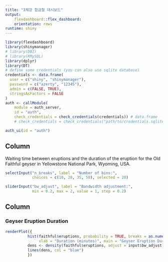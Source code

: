 ```yaml
---
title: "3제강 합금철 대시보드"
output: 
    flexdashboard::flex_dashboard:
    orientation: rows
runtime: shiny
---
```

    
```r
library(flexdashboard)
library(shinymanager)
# library(DBI)
# library(RMySQL)
library(dplyr)
library(DT)
# define some credentials (you can also use sqlite database)
credentials <- data.frame(
  user = c("shiny", "shinymanager"),
  password = c("azerty", "12345"),
  admin = c(FALSE, TRUE),
  stringsAsFactors = FALSE
)
auth <- callModule(
    module = auth_server,
    id = "auth",
    check_credentials = check_credentials(credentials)) # data.frame
    # check_credentials = check_credentials("path/to/credentials.sqlite", passphrase = "supersecret") # sqlite
```

```r
auth_ui(id = "auth")

```

Column {.sidebar}
-----------------------------------------------------------------------

Waiting time between eruptions and the duration of the eruption for the
Old Faithful geyser in Yellowstone National Park, Wyoming, USA.

```r
selectInput("n_breaks", label = "Number of bins:",
            choices = c(10, 20, 35, 50), selected = 20)

sliderInput("bw_adjust", label = "Bandwidth adjustment:",
            min = 0.2, max = 2, value = 1, step = 0.2)
```

Column
-----------------------------------------------------------------------

### Geyser Eruption Duration

```r

renderPlot({
          hist(faithful$eruptions, probability = TRUE, breaks = as.numeric(input$n_breaks),
               xlab = "Duration (minutes)", main = "Geyser Eruption Duration")
          dens <- density(faithful$eruptions, adjust = input$bw_adjust)
          lines(dens, col = "blue")
          })
```